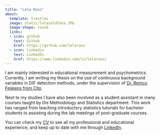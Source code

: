 ```yaml
---
title: "Lela Roos"
about:
  template: trestles
  image: static/lelasoldface.JPG
  image-shape: round
  links:
  - icon: github
    text: Github
    href: https://github.com/lelaroos
  - icon: linkedin
    text: LinkedIn
    href: https://www.linkedin.com/in/lelaroos/
---
```


I am mainly interested in educational measurement and psychometrics. Currently, I am writing my thesis on the use of continuous background variables in DIF detection methods, under the supervision of [Dr. Remco Feskens from Cito](https://www.cito.nl/kennis-en-innovatie/psychometrisch-onderzoek-en-dienstverlening/team/remco-feskens).

Next to my studies I have also been involved as a student assistant in many courses taught by the Methodology and Statistics department. This work has ranged from teaching introductory statistics tutorials for bachelor students to assisting during the lab meetings of post-graduate courses.

You can check my [CV](static/LR_CV.pdf) to see all my professional and educational experience, and keep up to date with me through [LinkedIn](https://www.linkedin.com/in/lelaroos/).
